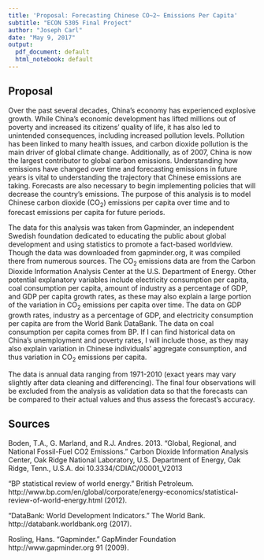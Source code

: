 ```yaml
---
title: 'Proposal: Forecasting Chinese CO~2~ Emissions Per Capita'
subtitle: "ECON 5305 Final Project"
author: "Joseph Carl"
date: "May 9, 2017"
output:
  pdf_document: default
  html_notebook: default
---
```


## Proposal

Over the past several decades, China's economy has experienced explosive growth. While China's economic development has lifted millions out of poverty and increased its citizens' quality of life, it has also led to unintended consequences, including increased pollution levels. Pollution has been linked to many health issues, and carbon dioxide pollution is the main driver of global climate change. Additionally, as of 2007, China is now the largest contributor to global carbon emissions. Understanding how emissions have changed over time and forecasting emissions in future years is vital to understanding the trajectory that Chinese emissions are taking. Forecasts are also necessary to begin implementing policies that will decrease the country's emissions. The purpose of this analysis is to model Chinese carbon dioxide (CO~2~) emissions per capita over time and to forecast emissions per capita for future periods.

The data for this analysis was taken from Gapminder, an independent Swedish foundation dedicated to educating the public about global development and using statistics to promote a fact-based worldview. Though the data was downloaded from gapminder.org, it was compiled there from numerous sources. The CO~2~ emissions data are from the Carbon Dioxide Information Analysis Center at the U.S. Department of Energy. Other potential explanatory variables include electricity consumption per capita, coal consumption per capita, amount of industry as a percentage of GDP, and GDP per capita growth rates, as these may also explain a large portion of the variation in CO~2~ emissions per capita over time. The data on GDP growth rates, industry as a percentage of GDP, and electricity consumption per capita are from the World Bank DataBank. The data on coal consumption per capita comes from BP. If I can find historical data on China's unemployment and poverty rates, I will include those, as they may also explain variation in Chinese individuals' aggregate consumption, and thus variation in CO~2~ emissions per capita.

The data is annual data ranging from 1971-2010 (exact years may vary slightly after data cleaning and differencing). The final four observations will be excluded from the analysis as validation data so that the forecasts can be compared to their actual values and thus assess the forecast's accuracy.

## Sources

Boden, T.A., G. Marland, and R.J. Andres. 2013. "Global, Regional, and National Fossil-Fuel CO2 Emissions." Carbon Dioxide Information Analysis Center, Oak Ridge National Laboratory, U.S. Department of Energy, Oak Ridge, Tenn., U.S.A. doi 10.3334/CDIAC/00001_V2013

"BP statistical review of world energy." British Petroleum.  http://www.bp.com/en/global/corporate/energy-economics/statistical-review-of-world-energy.html (2012).

"DataBank: World Development Indicators." The World Bank. http://databank.worldbank.org (2017).

Rosling, Hans. "Gapminder." GapMinder Foundation http://www.gapminder.org 91 (2009).


